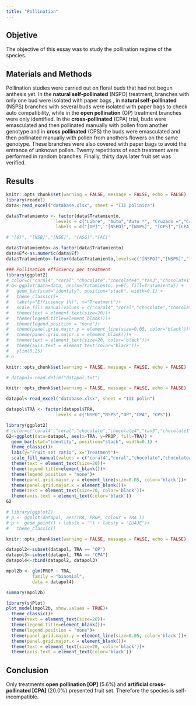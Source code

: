 ```yaml
---
title: "Pollination"
---
```


## Objetive

The objective of this essay was to study the pollination regime of the species.

## Materials and Methods

Pollination studies were carried out on floral buds that had not begun anthesis yet. In the **natural self-pollinated** (NSPO) treatment, branches with only one bud were isolated with paper bags , in **natural self-pollinated** (NSPS) branches with several buds were isolated with paper bags to check auto compatibility, while in the **open pollination** (OP) treatment branches were only identified. In the **cross-pollinated** (CPA) trial, buds were emasculated and then pollinated manually with pollen from another genotype and in **cross pollinated** (CPS) the buds were emasculated and then pollinated manually with pollen from anothers flowers on the same genotype. These branches were also covered with paper bags to avoid the entrance of unknown pollen. Twenty repetitions of each treatment were performed in random branches. Finally, thirty days later fruit set was verified.
 
## Results


```r
knitr::opts_chunk$set(warning = FALSE, message = FALSE, echo = FALSE)
library(readxl)
data<-read_excel("database.xlsx", sheet = "III poliniza")

data$Tratamiento <- factor(data$Tratamiento,
                   levels = c("Libre", "Auto","Auto *", "Cruzado =","Cruzado *"),
                   labels = c("[OP]", "[NSPO]","[NSPS]", "[CPS]","[CPA]"))

# "[O]", "[NSB]","[NSG]", "[ASG]","[AC]"

data$Tratamiento<-as.factor(data$Tratamiento)
data$Ef<-as.numeric(data$Ef)
data$Tratamiento<-factor(data$Tratamiento,levels=c("[NSPO]","[NSPS]","[OP]","[CPA]", "[CPS]"))

### Pollination efficiency per treatment
library(ggplot2)
# color=c("coral4","coral","chocolate","chocolate4","tan3","chocolate1")
# G<-ggplot(data=data, aes(x=Tratamiento, y=Ef, fill=Tratamiento)) +
#   geom_bar(stat="identity", position="stack", width=0.1) +
#   theme_classic()+
#   labs(y="Efficiency (%)", x="Treatment")+
#   scale_fill_manual(values = c("coral4","coral","chocolate","chocolate4","tan3"))+
#   theme(text = element_text(size=20))+
#   theme(legend.title=element_blank())+
#   theme(legend.position = "none")+
#   theme(panel.grid.major.y = element_line(size=0.05, color='black'))+
#   theme(panel.grid.major.x = element_blank())+
#   theme(text = element_text(size=20, color='black'))+
#   theme(axis.text = element_text(color='black'))+
#   ylim(0,25)
# G
```

```r
knitr::opts_chunk$set(warning = FALSE, message = FALSE, echo = FALSE)

# datapol<-read.delim("datapol.txt")

```

```r
knitr::opts_chunk$set(warning = FALSE, message = FALSE, echo = FALSE)

datapol<-read_excel("database.xlsx", sheet = "III polin")

datapol$TRA <- factor(datapol$TRA,
                   levels = c("NSPO","NSPS","OP","CPA", "CPS"))

library(ggplot2)
# color=c("coral4","coral","chocolate","chocolate4","tan3","chocolate1")
G2<-ggplot(data=datapol, aes(x=TRA, y=PROP, fill=TRA)) +
  geom_bar(stat="identity", position="stack", width=0.1) +
  theme_classic()+
  labs(y="Fruit set ratio", x="Treatment")+
  scale_fill_manual(values = c("coral4","coral","chocolate","chocolate4","tan3"))+
  theme(text = element_text(size=20))+
  theme(legend.title=element_blank())+
  theme(legend.position = "none")+
  theme(panel.grid.major.y = element_line(size=0.05, color='black'))+
  theme(panel.grid.major.x = element_blank())+
  theme(text = element_text(size=20, color='black'))+
  theme(axis.text = element_text(color='black'))
G2

# library(ggplot2)
# p <- ggplot(datapol, aes(TRA, PROP, colour = TRA ))
# p +  geom_point() + labs(x = "") + labs(y = "CUAJE")+
#   theme_classic()

```

```r
knitr::opts_chunk$set(warning = FALSE, message = FALSE, echo = FALSE)

datapol2<-subset(datapol, TRA == "OP")
datapol3<-subset(datapol, TRA == "CPA")
datapol4<-rbind(datapol2, datapol3)

mpol2b <- glm(PROP ~ TRA,
          family = "binomial",
          data = datapol4)

summary(mpol2b)

library(sjPlot)
plot_model(mpol2b, show.values = TRUE)+
  theme_classic()+
  theme(text = element_text(size=20))+
  theme(legend.title=element_blank())+
  theme(legend.position = "none")+
  theme(panel.grid.major.y = element_line(size=0.05, color='black'))+
  theme(panel.grid.major.x = element_blank())+
  theme(text = element_text(size=20, color='black'))+
  theme(axis.text = element_text(color='black'))


```


## Conclusion

Only treatments **open pollination [OP]** (5.6%) and **artificial cross-pollinated [CPA]** (20.0%) presented fruit set. Therefore the species is self-incompatible.